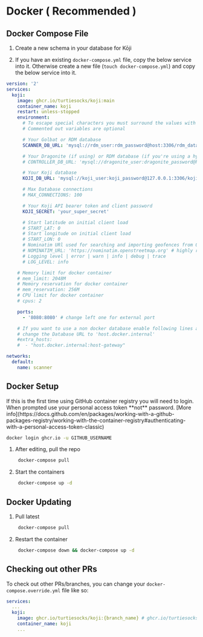
# Docker ( Recommended )

## Docker Compose File

1. Create a new schema in your database for Kōji

1. If you have an existing `docker-compose.yml` file, copy the below service into it. Otherwise create a new file (`touch docker-compose.yml`) and copy the below service into it.

```yml
version: '2'
services:
  koji:
    image: ghcr.io/turtiesocks/koji:main
    container_name: koji
    restart: unless-stopped
    environment:
      # To escape special characters you must surround the values with single quotes ('')
      # Commented out variables are optional

      # Your Golbat or RDM database
      SCANNER_DB_URL: 'mysql://rdm_user:rdm_password@host:3306/rdm_database'

      # Your Dragonite (if using) or RDM database (if you're using a hybrid Golbat/RDM setup)
      # CONTROLLER_DB_URL: 'mysql://dragonite_user:dragonite_password@host:3306/dragonite_database'

      # Your Koji database
      KOJI_DB_URL: 'mysql://koji_user:koji_password@127.0.0.1:3306/koji_database'

      # Max Database connections
      # MAX_CONNECTIONS: 100

      # Your Koji API bearer token and client password
      KOJI_SECRET: 'your_super_secret'

      # Start latitude on initial client load
      # START_LAT: 0
      # Start longitude on initial client load
      # START_LON: 0
      # Nominatim URl used for searching and importing geofences from OSM
      # NOMINATIM_URL: 'https://nominatim.openstreetmap.org' # highly recommended using your own
      # Logging level | error | warn | info | debug | trace
      # LOG_LEVEL: info

    # Memory limit for docker container
    # mem_limit: 2048M
    # Memory reservation for docker container
    # mem_reservation: 256M
    # CPU limit for docker container
    # cpus: 2

    ports:
      - '8080:8080' # change left one for external port

    # If you want to use a non docker database enable following lines and
    # change the Database URL to 'host.docker.internal'
    #extra_hosts:
    #  - "host.docker.internal:host-gateway"

networks:
  default:
    name: scanner
```

## Docker Setup

<Callout type="info" emoji="💡">
  If this is the first time using GitHub container registry you will need to login. When prompted use your personal access token **not** password. [More info](https://docs.github.com/en/packages/working-with-a-github-packages-registry/working-with-the-container-registry#authenticating-with-a-personal-access-token-classic)

```sh
docker login ghcr.io -u GITHUB_USERNAME
```

</Callout>

1. After editing, pull the repo

   ```bash
    docker-compose pull
   ```

1. Start the containers

   ```bash
    docker-compose up -d
   ```

## Docker Updating

1. Pull latest

   ```bash
    docker-compose pull
   ```

2. Restart the container

   ```bash
    docker-compose down && docker-compose up -d
   ```

## Checking out other PRs

To check out other PRs/branches, you can change your `docker-compose.override.yml` file like so:

```yml
services:
  ...
  koji:
    image: ghcr.io/turtiesocks/koji:{branch_name} # ghcr.io/turtiesocks/koji:another-clustering-algo
    container_name: koji
    ...
```
